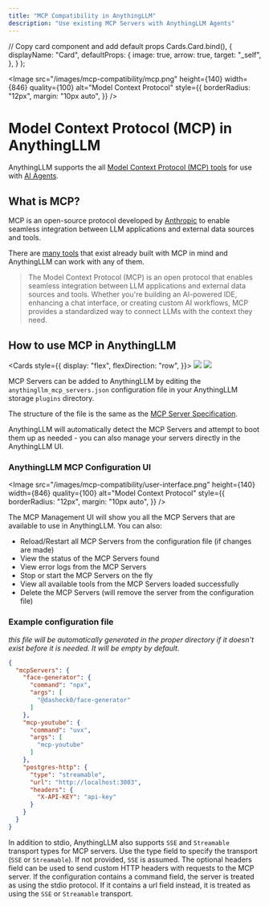 ```yaml
---
title: "MCP Compatibility in AnythingLLM"
description: "Use existing MCP Servers with AnythingLLM Agents"
---
```


  // Copy card component and add default props
  Cards.Card.bind(),
  {
    displayName: "Card",
    defaultProps: {
      image: true,
      arrow: true,
      target: "_self",
    },
  }
);

<Image
  src="/images/mcp-compatibility/mcp.png"
  height={140}
  width={846}
  quality={100}
  alt="Model Context Protocol"
  style={{
    borderRadius: "12px",
    margin: "10px auto",
  }}
/>

# Model Context Protocol (MCP) in AnythingLLM

AnythingLLM supports the all [Model Context Protocol (MCP) tools](https://github.com/modelcontextprotocol/mcp-spec) for use with [AI Agents](/agent/overview).

## What is MCP?

MCP is an open-source protocol developed by [Anthropic](https://www.anthropic.com/) to enable seamless integration between LLM applications and external data sources and tools.

There are [many tools](https://github.com/modelcontextprotocol/servers) that exist already built with MCP in mind and AnythingLLM can work with any of them.

> The Model Context Protocol (MCP) is an open protocol that enables seamless integration between LLM applications and external data sources and tools. Whether you're building an AI-powered IDE, enhancing a chat interface, or creating custom AI workflows, MCP provides a standardized way to connect LLMs with the context they need.

## How to use MCP in AnythingLLM

<Cards style={{
  display: "flex",
  flexDirection: "row",
}}>
  <Card title="AnythingLLM Docker" href="/mcp-compatibility/docker">
    <Image
      src="/images/mcp-compatibility/docker-header.png"
      height={1080}
      width={1920}
      quality={100}
    />
  </Card>
  <Card title="AnythingLLM Desktop" href="/mcp-compatibility/desktop">
    <Image
      src="/images/mcp-compatibility/desktop-header.png"
      height={1080}
      width={1920}
      quality={100}
    />
  </Card>
</Cards>


MCP Servers can be added to AnythingLLM by editing the `anythingllm_mcp_servers.json` configuration file in your AnythingLLM storage `plugins` directory.

The structure of the file is the same as the [MCP Server Specification](https://github.com/modelcontextprotocol/servers?tab=readme-ov-file#using-an-mcp-client).

AnythingLLM will automatically detect the MCP Servers and attempt to boot them up as needed - you can also manage your servers directly in the AnythingLLM UI.

### AnythingLLM MCP Configuration UI

<Image
  src="/images/mcp-compatibility/user-interface.png"
  height={140}
  width={846}
  quality={100}
  alt="Model Context Protocol"
  style={{
    borderRadius: "12px",
    margin: "10px auto",
  }}
/>

The MCP Management UI will show you all the MCP Servers that are available to use in AnythingLLM. You can also:
- Reload/Restart all MCP Servers from the configuration file (if changes are made)
- View the status of the MCP Servers found
- View error logs from the MCP Servers
- Stop or start the MCP Servers on the fly
- View all available tools from the MCP Servers loaded successfully
- Delete the MCP Servers (will remove the server from the configuration file)

### Example configuration file

_this file will be automatically generated in the proper directory if it doesn't exist before it is needed. It will be empty by default._

```json
{
  "mcpServers": {
    "face-generator": {
      "command": "npx",
      "args": [
        "@dasheck0/face-generator"
      ]
    },
    "mcp-youtube": {
      "command": "uvx",
      "args": [
        "mcp-youtube"
      ]
    },
    "postgres-http": {
      "type": "streamable",
      "url": "http://localhost:3003",
      "headers": {
        "X-API-KEY": "api-key"
      }
    }
  }
}
```

In addition to stdio, AnythingLLM also supports `SSE` and `Streamable` transport types for MCP servers.
Use the type field to specify the transport (`SSE` or `Streamable`). If not provided, `SSE` is assumed.
The optional headers field can be used to send custom HTTP headers with requests to the MCP server.
If the configuration contains a command field, the server is treated as using the stdio protocol.
If it contains a url field instead, it is treated as using the `SSE` or `Streamable` transport.
